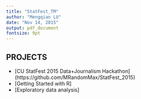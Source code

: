 ```yaml
---
title: "StatFest_TM"
author: "Mengqian LU"
date: "Nov 14, 2015"
output: pdf_document
fontsize: 9pt
---
```


## PROJECTS

- [CU StatFest 2015 Data+Journalism Hackathon] (https://github.com/MRandomMax/StatFest_2015)
- [Getting Started with R]
- [Exploratory data analysis]
